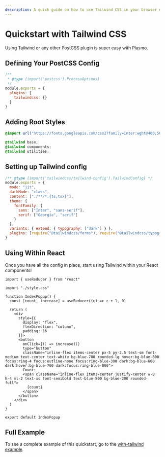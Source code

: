 ```yaml
---
description: A quick guide on how to use Tailwind CSS in your browser extension.
---
```


# Quickstart with Tailwind CSS

Using Tailwind or any other PostCSS plugin is super easy with Plasmo.

## Defining Your PostCSS Config

```js filename="postcss.config.js"
/**
 * @type {import('postcss').ProcessOptions}
 */
module.exports = {
  plugins: {
    tailwindcss: {}
  }
}
```

## Adding Root Styles

```css filename="style.css"
@import url("https://fonts.googleapis.com/css2?family=Inter:wght@400;500;700&display=swap");

@tailwind base;
@tailwind components;
@tailwind utilities;
```

## Setting up Tailwind config

```js filename="tailwind.config.js"
/** @type {import('tailwindcss/tailwind-config').TailwindConfig} */
module.exports = {
  mode: "jit",
  darkMode: "class",
  content: ["./**/*.{ts,tsx}"],
  theme: {
    fontFamily: {
      sans: ["Inter", "sans-serif"],
      serif: ["Georgia", "serif"]
    }
  },
  variants: { extend: { typography: ["dark"] } },
  plugins: [require("@tailwindcss/forms"), require("@tailwindcss/typography")]
}
```

## Using Within React

Once you have all the config in place, start using Tailwind within your React components!

```tsx filename="popup.tsx"
import { useReducer } from "react"

import "./style.css"

function IndexPopup() {
  const [count, increase] = useReducer((c) => c + 1, 0)

  return (
    <div
      style={{
        display: "flex",
        flexDirection: "column",
        padding: 16
      }}>
      <button
        onClick={() => increase()}
        type="button"
        className="inline-flex items-center px-5 py-2.5 text-sm font-medium text-center text-white bg-blue-700 rounded-lg hover:bg-blue-800 focus:ring-4 focus:outline-none focus:ring-blue-300 dark:bg-blue-600 dark:hover:bg-blue-700 dark:focus:ring-blue-800">
        Count:
        <span className="inline-flex items-center justify-center w-8 h-4 ml-2 text-xs font-semibold text-blue-800 bg-blue-200 rounded-full">
          {count}
        </span>
      </button>
    </div>
  )
}

export default IndexPopup
```

## Full Example

To see a complete example of this quickstart, go to the [with-tailwind example](https://github.com/PlasmoHQ/examples/tree/main/with-tailwindcss).
